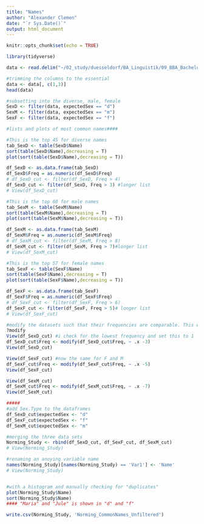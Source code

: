 ---
title: "Names"
author: "Alexander Clemen"
date: "`r Sys.Date()`"
output: html_document
---

```{r setup, include=FALSE}
knitr::opts_chunk$set(echo = TRUE)
```

```{r heacd}
library(tidyverse)
```

```{r read in data}
data <- read.delim("~/02_study/duesseldorf/BA_Linguistik/09_BBA_Bachelorarbeit/02_daten/01_Norming_Study/01_Names/Names.txt")
```


```{r}
#trimming the columns to the essential
data <- data[, c(1,3)]
head(data)

#subsetting into the diverse, male, female
SexD <- filter(data, expectedSex == "d")
SexM <- filter(data, expectedSex == "m")
SexF <- filter(data, expectedSex == "f")

#lists and plots of most common names####

#This is the top 45 for diverse names
tab_SexD <- table(SexD$Name)
sort(table(SexD$Name),decreasing = T)
plot(sort(table(SexD$Name),decreasing = T))

df_SexD <- as.data.frame(tab_SexD)
df_SexD$Freq = as.numeric(df_SexD$Freq)
# df_SexD_cut <- filter(df_SexD, Freq > 4)
df_SexD_cut <- filter(df_SexD, Freq > 3) #longer list
# View(df_SexD_cut)

#This is the top 60 for male names
tab_SexM <- table(SexM$Name)
sort(table(SexM$Name),decreasing = T)
plot(sort(table(SexM$Name),decreasing = T))

df_SexM <- as.data.frame(tab_SexM)
df_SexM$Freq = as.numeric(df_SexM$Freq)
# df_SexM_cut <- filter(df_SexM, Freq > 8)
df_SexM_cut <- filter(df_SexM, Freq > 7)#longer list
# View(df_SexM_cut)

#This is the top 57 for female names
tab_SexF <- table(SexF$Name)
sort(table(SexF$Name),decreasing = T)
plot(sort(table(SexF$Name),decreasing = T))

df_SexF <- as.data.frame(tab_SexF)
df_SexF$Freq = as.numeric(df_SexF$Freq)
# df_SexF_cut <- filter(df_SexF, Freq > 6)
df_SexF_cut <- filter(df_SexF, Freq > 5)# longer list
# View(df_SexF_cut)

#modify the datasets such that their frequencies are comparable. This will help to select the right candidates later
?modify
View(df_SexD_cut) #i check for the lowest frequency and set this to 1
df_SexD_cut$Freq <- modify(df_SexD_cut$Freq, ~ .x -3)
View(df_SexD_cut)

View(df_SexF_cut) #now the same for F and M
df_SexF_cut$Freq <- modify(df_SexF_cut$Freq, ~ .x -5)
View(df_SexF_cut)

View(df_SexM_cut)
df_SexM_cut$Freq <- modify(df_SexM_cut$Freq, ~ .x -7)
View(df_SexM_cut)

#####
#add Sex.Type to the dataframes
df_SexD_cut$expectedSex <- "d"
df_SexF_cut$expectedSex <- "f"
df_SexM_cut$expectedSex <- "m"

#merging the three data sets
Norming_Study <- rbind(df_SexD_cut, df_SexF_cut, df_SexM_cut)
# View(Norming_Study)

#renaming an anoying variable name
names(Norming_Study)[names(Norming_Study) == 'Var1'] <- 'Name'
# View(Norming_Study)


#with a histogram and manually checking for "duplicates"
plot(Norming_Study$Name)
sort(Norming_Study$Name)
#### "Maria" and "Jule" is shown in "d" and "f"

write.csv(Norming_Study, 'Norming_CommonNames_Unfiltered')
```
